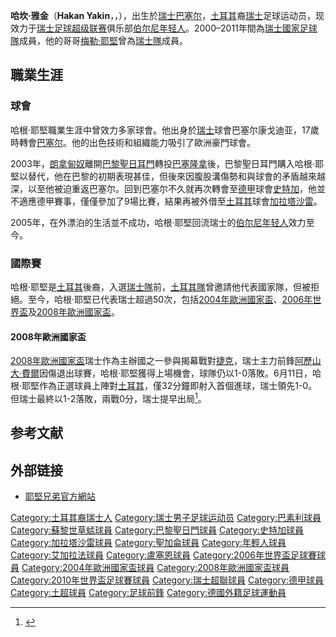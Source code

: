 {{noteTA|G1=uefa|G2=Football
|T=zh-hans:哈坎·雅金;zh-hk:哈根·耶堅;zh-tw:哈坎·雅金;
|1=zh-hans:哈坎·雅金;zh-hk:哈根·耶堅;zh-tw:哈坎·雅金;
|2=zh-hans:雅金;zh-hk:耶堅;zh-tw:雅金;
|3=zh-hans:穆拉提;zh-hk:梅勒;zh-tw:穆拉特;
}}
{{Football player infobox
| playername = 哈坎·雅金<br>''Hakan Yakin''
| image= [[File:Hakan_Yakin_-_Gare_de_Berne_le_16-11-2006.jpg|200px]]
| fullname = {{lang|tr|Hakan Yakın}}
| englishfullname = Hakan Yakin
| height = {{height|meters=1.80}}
| nickname = 
| dateofbirth = {{birth date and age|1977|2|22}}
| cityofbirth = [[巴塞尔|巴塞尔]]
| countryofbirth = [[瑞士|瑞士]]
| currentclub    =
| clubnumber     =
| position = [[前鋒_(足球)|前鋒]]、[[中场|進攻中場]]
| youthyears1    = 1984–1994
| youthclubs1    = {{le|FC Concordia Basel||巴塞尔康戈迪亚}}
| years1   = 1994–1995
| clubs1   = {{le|FC Concordia Basel||巴塞尔康戈迪亚}}
| caps1    = 9
| goals1   = 4
| years2   = 1995–1997
| clubs2   = [[巴塞尔足球俱乐部|巴塞尔]]
| caps2    = 68
| goals2   = 13
| years3   = 1997–1998
| clubs3   = [[苏黎世草蜢足球俱乐部|苏黎世草蜢]]
| caps3    = 11
| goals3   = 1
| years4   = 1998–1999
| clubs4   = → [[圣加伦足球俱乐部|圣加仑]] (外借)
| caps4    = 35
| goals4   = 8
| years5   = 1999–2001
| clubs5   = [[苏黎世草蜢足球俱乐部|苏黎世草蜢]]
| caps5    = 54
| goals5   = 22
| years6   = 2001–2003
| clubs6   = [[巴塞尔足球俱乐部|巴塞尔]]
| caps6    = 67
| goals6   = 28
| years7   = 2003
| clubs7   = [[巴黎聖日耳門|巴黎聖日耳門]]
| caps7    = 0
| goals7   = 0
| years8   = 2004
| clubs8   = [[巴塞尔足球俱乐部|巴塞尔]]
| caps8    = 6
| goals8   = 3
| years9   = 2004–2005
| clubs9   = [[斯图加特足球俱乐部|斯图加特]]
| caps9    = 9
| goals9   = 0
| years10  = 2004–2005
| clubs10  = → [[加拉塔沙雷|加拉塔沙雷]] (外借)
| caps10   = 2
| goals10  = 0
| years11  = 2005–2008
| clubs11  = [[伯尔尼年轻人体育俱乐部|年轻人]]
| caps11   = 83
| goals11  = 40
| years12  = 2008–2009
| clubs12  = [[加拉法体育俱乐部|加拉法]]
| caps12   = 15
| goals12  = 5
| years13  = 2009–2011
| clubs13  = [[盧塞恩足球俱樂部|盧塞恩]]
| caps13   = 78
| goals13  = 26
| years14  = 2012–2013
| clubs14  = [[贝林佐纳足球俱乐部|贝林佐纳]]
| caps14   = 32
| goals14  = 13
| totalcaps = 469
| totalgoals = 163
| nationalyears1 =
| nationalteam1  = [[瑞士19歲以下國家足球隊|瑞士U-19]]
| nationalcaps1  = 6
| nationalgoals1 = 4
| nationalteam2  = [[瑞士20歲以下國家足球隊|瑞士U-20]]
| nationalyears2 =
| nationalcaps2  = 3
| nationalgoals2 = 5
| nationalteam3  = [[瑞士21歲以下國家足球隊|瑞士U-21]]
| nationalyears3 =
| nationalcaps3  = 24
| nationalgoals3 = 12
| nationalyears4 = 2000–2011<ref>{{Cite news|title=Hakan Yakin – International Appearances|publisher=[[Rec.Sport.Soccer_Statistics_Foundation|Rec.Sport.Soccer Statistics Foundation]]|url=http://www.rsssf.com/miscellaneous/hyakin-intlg.html|accessdate=14 May 2013|archive-date=2013-07-07|archive-url=https://web.archive.org/web/20130707100750/http://www.rsssf.com/miscellaneous/hyakin-intlg.html|dead-url=no}}</ref>
| nationalteam4  = [[瑞士国家足球队|瑞士]]
| nationalcaps4  = 87
| nationalgoals4 = 20
| pcupdate = 2008年6月13日
| ntupdate = 2008年6月13日
}}{{中文譯名
| english    = '''Hakan Yakin'''
| putonghua  = 哈坎·雅金
| taiwan     = 哈坎·雅金
| cantonese  = 哈根·耶堅
|}}
'''哈坎·雅金'''（'''Hakan Yakin'''，{{lang-tr|'''Hakan Yakın'''}}，{{bd|1977年|2月22日|catidx=Yakin, Hakan}}），出生於[[瑞士|瑞士]][[巴塞尔|巴塞尔]]，[[土耳其|土耳其]]裔[[瑞士|瑞士]]足球运动员，现效力于[[瑞士足球超级联赛|瑞士足球超级联赛]]俱乐部[[伯尔尼年轻人体育俱乐部|伯尔尼年轻人]]。2000–2011年間為[[瑞士國家足球隊|瑞士國家足球隊]]成員，他的哥哥[[梅勒·耶堅|梅勒·耶堅]]曾為[[瑞士國家足球隊|瑞士隊]]成員。

== 職業生涯 ==
=== 球會 ===
哈根·耶堅職業生涯中曾效力多家球會。他出身於[[瑞士|瑞士]]球會巴塞尔康戈迪亚，17歲時轉會[[巴塞尔足球俱乐部|巴塞尔]]。他的出色技術和組織能力吸引了歐洲豪門球會。

2003年，[[朗拿甸奴|朗拿甸奴]]離開[[巴黎聖日耳門|巴黎聖日耳門]]轉投[[巴塞隆拿足球會|巴塞隆拿]]後，巴黎聖日耳門購入哈根·耶堅以替代，他在巴黎的初期表現甚佳，但後來因腹股溝傷勢和與球會的矛盾越來越深，以至他被迫重返巴塞尔。回到巴塞尔不久就再次轉會至[[德甲|德甲]]球會[[斯图加特足球俱乐部|史特加]]，他並不適應德甲賽事，僅僅參加了9場比賽，結果再被外借至[[土耳其|土耳其]]球會[[加拉塔沙雷|加拉塔沙雷]]。

2005年，在外漂泊的生活並不成功，哈根·耶堅回流瑞士的[[伯尔尼年轻人体育俱乐部|伯尔尼年轻人]]效力至今。

=== 國際賽 ===
哈根·耶堅是[[土耳其|土耳其]]後裔，入選[[瑞士國家足球隊|瑞士隊]]前，[[土耳其國家足球隊|土耳其隊]]曾邀請他代表國家隊，但被拒絕。至今，哈根·耶堅已代表瑞士超過50次，包括[[2004年歐洲國家盃|2004年歐洲國家盃]]、[[2006年世界盃|2006年世界盃]]及[[2008年歐洲國家盃|2008年歐洲國家盃]]。

==== 2008年歐洲國家盃 ====
[[2008年歐洲國家盃|2008年歐洲國家盃]]瑞士作為主辦國之一參與揭幕戰對[[捷克國家足球隊|捷克]]，瑞士主力前鋒[[阿歷山大·費爾|阿歷山大·費爾]]因傷退出球賽，哈根·耶堅獲得上場機會，球隊仍以1-0落敗。6月11日，哈根·耶堅作為正選球員上陣對[[土耳其國家足球隊|土耳其]]，僅32分鐘即射入首個進球，瑞士領先1-0。但瑞士最終以1-2落敗，兩戰0分，瑞士提早出局<ref>{{Cite web |url=http://en.euro2008.uefa.com/tournament/matches/match=300690/report=rp.html |title=瑞士對土耳其賽後報告 uefa.com |accessdate=2008-06-12 |archive-date=2009-01-11 |archive-url=https://web.archive.org/web/20090111221400/http://en.euro2008.uefa.com/tournament/matches/match%3D300690/report%3Drp.html |dead-url=yes }}</ref>。

==参考文献==
{{reflist}}

==外部链接==
* [https://web.archive.org/web/20060222135723/http://www.yakinsworld.ch/ 耶堅兄弟官方網站]

{{2004年歐洲足球錦標賽瑞士參賽名單}}
{{2006年世界盃足球賽瑞士參賽名單}}
{{2008年歐洲足球錦標賽瑞士參賽名單}}
{{Switzerland Squad 2010 FIFA World Cup}}

{{Authority control}}
{{DEFAULTSORT:Yakin, Hakan}}
[[Category:土耳其裔瑞士人|Category:土耳其裔瑞士人]]
[[Category:瑞士男子足球运动员|Category:瑞士男子足球运动员]]
[[Category:巴素利球員|Category:巴素利球員]]
[[Category:蘇黎世草蜢球員|Category:蘇黎世草蜢球員]]
[[Category:巴黎聖日門球員|Category:巴黎聖日門球員]]
[[Category:史特加球員|Category:史特加球員]]
[[Category:加拉塔沙雷球員|Category:加拉塔沙雷球員]]
[[Category:聖加侖球員|Category:聖加侖球員]]
[[Category:年輕人球員|Category:年輕人球員]]
[[Category:艾加拉法球員|Category:艾加拉法球員]]
[[Category:盧塞恩球員|Category:盧塞恩球員]]
[[Category:2006年世界盃足球賽球員|Category:2006年世界盃足球賽球員]]
[[Category:2004年歐洲國家盃球員|Category:2004年歐洲國家盃球員]]
[[Category:2008年歐洲國家盃球員|Category:2008年歐洲國家盃球員]]
[[Category:2010年世界盃足球賽球員|Category:2010年世界盃足球賽球員]]
[[Category:瑞士超聯球員|Category:瑞士超聯球員]]
[[Category:德甲球員|Category:德甲球員]]
[[Category:土超球員|Category:土超球員]]
[[Category:足球前鋒|Category:足球前鋒]]
[[Category:德國外籍足球運動員|Category:德國外籍足球運動員]]